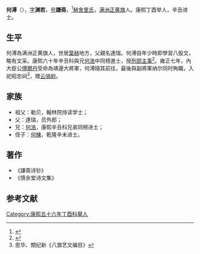 '''何溥'''（{{bd|？| |1731年}}），[[表字|字]]'''渊若'''，[[号|号]]'''謙斋'''，<ref>{{cite web |title=何溥 |url=https://cbdb.fas.harvard.edu/cbdbapi/person.php?id=78691&o=html}}</ref>[[赫舍里氏|赫舍里氏]]，[[满洲|满洲]][[正黄旗|正黄旗]]人。康熙丁酉举人，辛丑进士。

==生平==
何溥為满洲正黄旗人，世居[[葉赫|葉赫]]地方，父親名達瑞。何溥自年少時即學習八股文，略有文采。康熙六十年辛丑科與兄[[何浩|何浩]]中同榜進士，授[[刑部|刑部]][[主事|主事]]<ref>{{Cite book|title=八旗通志|last=|first=|publisher=東北師範大學出版社|year=1986|isbn=|location=中國|pages=}}</ref>。雍正七年，內大臣公[[傅爾丹|傅爾丹]]受命為靖邊大將軍，何溥隨其前往，最後與副將軍纳尔同时殉職，入祀昭忠祠<ref>恩华、關纪新《八旗艺文编目》</ref>，赠[[云骑尉|云骑尉]]。

==家族==
*祖父：勒贝，翰林院侍读学士；
*父：達瑞，员外郎；
*兄：[[何浩|何浩]]，康熙辛丑科兄弟同榜进士；
*侄子：[[何棟|何棟]]，乾隆辛未进士。

==著作==
*《謙斋诗钞》
*《慎余堂诗文集》

==参考文献==
{{reflist}}
{{康熙六十年辛丑科殿試金榜}}
[[Category:康熙五十六年丁酉科舉人|Category:康熙五十六年丁酉科舉人]]